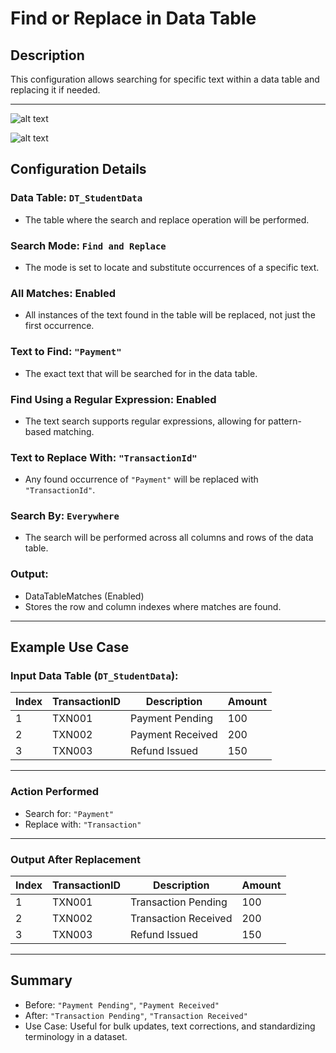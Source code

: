 # Find or Replace in Data Table

## Description

This configuration allows searching for specific text within a data table and replacing it if needed.

---

![alt text](../assets/datatable/find-or-replace-in-data-table.png)

![alt text](../assets/datatable/find-or-replace-in-data-table1.png)

## Configuration Details

### Data Table: `DT_StudentData`

- The table where the search and replace operation will be performed.

### Search Mode: `Find and Replace`

- The mode is set to locate and substitute occurrences of a specific text.

### All Matches: Enabled

- All instances of the text found in the table will be replaced, not just the first occurrence.

### Text to Find: `"Payment"`

- The exact text that will be searched for in the data table.

### Find Using a Regular Expression: Enabled

- The text search supports regular expressions, allowing for pattern-based matching.

### Text to Replace With: `"TransactionId"`

- Any found occurrence of `"Payment"` will be replaced with `"TransactionId"`.

### Search By: `Everywhere`

- The search will be performed across all columns and rows of the data table.

### Output:

- DataTableMatches (Enabled)
- Stores the row and column indexes where matches are found.

---

## Example Use Case

### Input Data Table (`DT_StudentData`):

| Index | TransactionID | Description       | Amount |
|-------|--------------|------------------|--------|
| 1     | TXN001       | Payment Pending  | 100    |
| 2     | TXN002       | Payment Received | 200    |
| 3     | TXN003       | Refund Issued    | 150    |

---

### Action Performed

- Search for: `"Payment"`
- Replace with: `"Transaction"`

---

### Output After Replacement

| Index | TransactionID | Description            | Amount |
|-------|--------------|-----------------------|--------|
| 1     | TXN001       | Transaction Pending   | 100    |
| 2     | TXN002       | Transaction Received  | 200    |
| 3     | TXN003       | Refund Issued         | 150    |

---

## Summary

- Before: `"Payment Pending"`, `"Payment Received"`
- After: `"Transaction Pending"`, `"Transaction Received"`
- Use Case: Useful for bulk updates, text corrections, and standardizing terminology in a dataset.